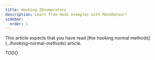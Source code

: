 ```yaml
---
title: Hooking IEnumerators
description: Learn from Hook examples with MonoDetour!
sidebar:
  order: 1
---
```



<Aside>
This article expects that you have read [the hooking normal methods](../hooking-normal-methods) article.
</Aside>

TODO
